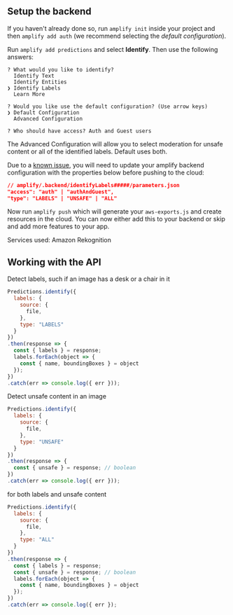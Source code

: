 ## Setup the backend

If you haven't already done so, run `amplify init` inside your project and then `amplify add auth` (we recommend selecting the *default configuration*).

Run `amplify add predictions` and select **Identify**. Then use the following answers:

```console
? What would you like to identify? 
  Identify Text 
  Identify Entities 
❯ Identify Labels 
  Learn More 

? Would you like use the default configuration? (Use arrow keys)
❯ Default Configuration 
  Advanced Configuration 

? Who should have access? Auth and Guest users
```

The Advanced Configuration will allow you to select moderation for unsafe content or all of the identified labels. Default uses both.

Due to a [known issue](https://github.com/aws-amplify/amplify-cli/issues/12208), you will need to update your amplify backend configuration with the properties below before pushing to the cloud:

```json
// amplify/.backend/identifyLabels#####/parameters.json
"access": "auth" | "authAndGuest",
"type": "LABELS" | "UNSAFE" | "ALL"
```

Now run `amplify push` which will generate your `aws-exports.js` and create resources in the cloud. You can now either add this to your backend or skip and add more features to your app.

Services used: Amazon Rekognition

## Working with the API

Detect labels, such if an image has a desk or a chair in it

```javascript
Predictions.identify({
  labels: {
    source: {
      file,
    },
    type: "LABELS"
  }
})
.then(response => {
  const { labels } = response;
  labels.forEach(object => {
    const { name, boundingBoxes } = object
  });
})
.catch(err => console.log({ err }));
```

Detect unsafe content in an image

```javascript
Predictions.identify({
  labels: {
    source: {
      file,
    },
    type: "UNSAFE"
  }
})
.then(response => {
  const { unsafe } = response; // boolean 
})
.catch(err => console.log({ err }));
```

for both labels and unsafe content
```javascript
Predictions.identify({
  labels: {
    source: {
      file,
    },
    type: "ALL"
  }
})
.then(response => {
  const { labels } = response;
  const { unsafe } = response; // boolean 
  labels.forEach(object => {
    const { name, boundingBoxes } = object
  });
})
.catch(err => console.log({ err });
```

